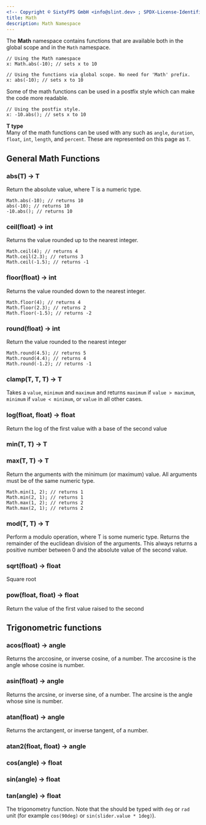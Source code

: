 ```yaml
---
<!-- Copyright © SixtyFPS GmbH <info@slint.dev> ; SPDX-License-Identifier: MIT -->
title: Math 
description: Math Namespace
---
```



The **Math** namespace contains functions that are available both in the global scope and in the `Math` namespace.

```slint no-test
// Using the Math namespace
x: Math.abs(-10); // sets x to 10

```

```slint no-test
// Using the functions via global scope. No need for 'Math' prefix.
x: abs(-10); // sets x to 10

```

Some of the math functions can be used in a postfix style which can make the code more readable.
```slint no-test
// Using the postfix style.
x: -10.abs(); // sets x to 10
```  

**T type**  
Many of the math functions can be used with any <Link type="NumericTypes" label="numeric type"/> such as `angle`, `duration`, `float`, `int`, `length`, and `percent`. These are represented on this page as `T`.

## General Math Functions
### abs(T) -> T

Return the absolute value, where T is a numeric type.
```slint no-test
Math.abs(-10); // returns 10
abs(-10); // returns 10
-10.abs(); // returns 10
```

### ceil(float) -> int 
Returns the value rounded up to the nearest integer.
```slint no-test
Math.ceil(4); // returns 4
Math.ceil(2.3); // returns 3
Math.ceil(-1.5); // returns -1
```
### floor(float) -> int
Returns the value rounded down to the nearest integer.
```slint no-test
Math.floor(4); // returns 4
Math.floor(2.3); // returns 2
Math.floor(-1.5); // returns -2
```

### round(float) -> int
Return the value rounded to the nearest integer
```slint no-test
Math.round(4.5); // returns 5
Math.round(4.4); // returns 4
Math.round(-1.2); // returns -1
```

### clamp(T, T, T) -> T

Takes a `value`, `minimum` and `maximum` and returns `maximum` if
`value > maximum`, `minimum` if `value < minimum`, or `value` in all other cases.

### log(float, float) -> float

Return the log of the first value with a base of the second value

### min(T, T) -> T
### max(T, T) -> T

Return the arguments with the minimum (or maximum) value. All arguments must be of the same numeric type.
```slint no-test
Math.min(1, 2); // returns 1
Math.min(2, 1); // returns 1
Math.max(1, 2); // returns 2
Math.max(2, 1); // returns 2
```

### mod(T, T) -> T

Perform a modulo operation, where T is some numeric type.
Returns the remainder of the euclidean division of the arguments.
This always returns a positive number between 0 and the absolute value of the second value.


### sqrt(float) -> float

Square root

### pow(float, float) -> float

Return the value of the first value raised to the second


## Trigonometric functions
### acos(float) -> angle 
Returns the arccosine, or inverse cosine, of a number. The arccosine is the angle whose cosine is number.


### asin(float) -> angle
Returns the arcsine, or inverse sine, of a number. The arcsine is the angle whose sine is number.

### atan(float) -> angle
Returns the arctangent, or inverse tangent, of a number.

### atan2(float, float) -> angle

### cos(angle) -> float 

### sin(angle) -> float

### tan(angle) -> float

The trigonometry function. Note that the should be typed with `deg` or `rad` unit
(for example `cos(90deg)` or `sin(slider.value * 1deg)`).
